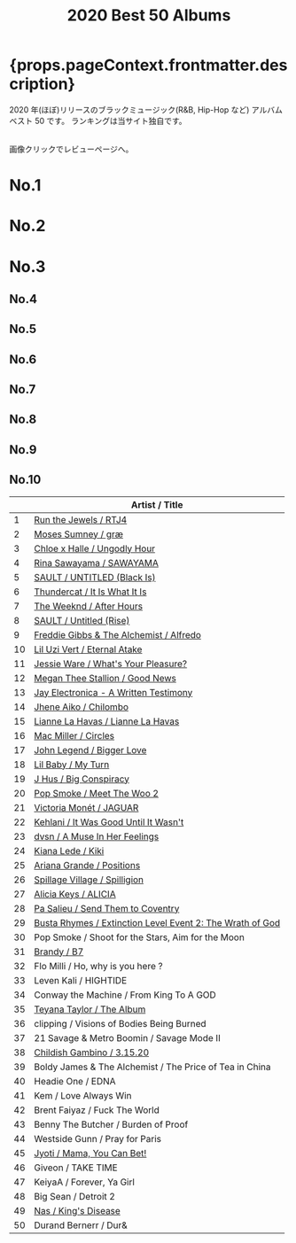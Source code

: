 ﻿---
title: 2020 Best 50 Albums
tabs: ["2020", "2019", "2018", "2017", "2016"]
description: 2020 Black Music Best 50 Albums by planet.ky
keywords: "2020, album best 50, CD best 50, black music, Hip-Hop, Rap, Soul, R&B"
---


<h1> {props.pageContext.frontmatter.description} </h1>

<PageDescription>

2020 年(ほぼ)リリースのブラックミュージック(R&B, Hip-Hop など) アルバム ベスト 50 です。
ランキングは当サイト独自です。

<br />
画像クリックでレビューページへ。

</PageDescription>

<Row>
  <Column colMd={2} colLg={3} noGutterMdLeft>
    <h1>No.1</h1>
    <Review1 />
  </Column>
  <Column colMd={2} colLg={3} noGutterMdLeft>
    <h1>No.2</h1>
    <Review2 />
  </Column>
  <Column colMd={2} colLg={3} noGutterMdLeft>
    <h1>No.3</h1>
    <Review3 />
  </Column>
</Row>

<Row>
  <Column colMd={2} colLg={3} noGutterMdLeft>
    <h2>No.4</h2>
    <Review4 />
  </Column>
  <Column colMd={2} colLg={3} noGutterMdLeft>
    <h2>No.5</h2>
    <Review5 />
  </Column>
  <Column colMd={2} colLg={3} noGutterMdLeft>
    <h2>No.6</h2>
    <Review6 />
  </Column>
</Row>

<Row>
  <Column colMd={2} colLg={2} noGutterMdLeft>
    <h2>No.7</h2>
    <Review7 />
  </Column>
  <Column colMd={2} colLg={2} noGutterMdLeft>
    <h2>No.8</h2>
    <Review8 />
  </Column>
  <Column colMd={2} colLg={2} noGutterMdLeft>
    <h2>No.9</h2>
    <Review9 />
  </Column>
  <Column colMd={2} colLg={2} noGutterMdLeft>
    <h2>No.10</h2>
    <Review10 />
  </Column>
</Row>

|     | Artist / Title                                                                     |
| --- | ---------------------------------------------------------------------------------- |
| 1   | [Run the Jewels / RTJ4](/review/runthejewels4L/)                                   |
| 2   | [Moses Sumney / græ](/review/mosessumney2L/)                                       |
| 3   | [Chloe x Halle / Ungodly Hour](/review/chloexhalle1L/)                             |
| 4   | [Rina Sawayama / SAWAYAMA](/review/rinasawayama1L/)                                |
| 5   | [SAULT / UNTITLED (Black Is)](/review/sault2L/)                                    |
| 6   | [Thundercat / It Is What It Is](/review/thundercat2L/)                             |
| 7   | [The Weeknd / After Hours](/review/weeknd6L/)                                      |
| 8   | [SAULT / Untitled (Rise)](/review/sault1L/)                                        |
| 9   | [Freddie Gibbs & The Alchemist / Alfredo](/review/fgibbsalchemist1L/)              |
| 10  | [Lil Uzi Vert / Eternal Atake](/review/liluzivert2L/)                              |
| 11  | [Jessie Ware / What's Your Pleasure?](/review/jessieware4L/)                       |
| 12  | [Megan Thee Stallion / Good News](/review/megantheestallion1L/)                    |
| 13  | [Jay Electronica - A Written Testimony](/review/jayelectronica1L/)                 |
| 14  | [Jhene Aiko / Chilombo](/review/jheneaiko1L/)                                      |
| 15  | [Lianne La Havas / Lianne La Havas](/review/liannelahavas1L/)                      |
| 16  | [Mac Miller / Circles](/review/macmiller3L/)                                       |
| 17  | [John Legend / Bigger Love](/review/johnlegend6L)                                  |
| 18  | [Lil Baby / My Turn](/review/lilbaby1L)                                            |
| 19  | [J Hus / Big Conspiracy](/review/jhus2L/)                                          |
| 20  | [Pop Smoke / Meet The Woo 2](/review/popsmoke1)                                    |
| 21  | [Victoria Monét / JAGUAR](/review/victoriamonet1L/)                                |
| 22  | [Kehlani / It Was Good Until It Wasn't](/review/kehlani3L/)                        |
| 23  | [dvsn / A Muse In Her Feelings](/review/dvsn1L)                                    |
| 24  | [Kiana Lede / Kiki](/review/kianalede1L)                                           |
| 25  | [Ariana Grande / Positions](/review/arianagrande6L)                                |
| 26  | [Spillage Village / Spilligion](/review/spillagevillage1L)                         |
| 27  | [Alicia Keys / ALICIA](/review/aliciakeys7L)                                       |
| 28  | [Pa Salieu / Send Them to Coventry](/review/pasalieu1L)                            |
| 29  | [Busta Rhymes / Extinction Level Event 2: The Wrath of God](/review/bustarhymes6L) |
| 30  | Pop Smoke / Shoot for the Stars, Aim for the Moon                                  |
| 31  | [Brandy / B7](/review/brandy5L)                                                    |
| 32  | Flo Milli / Ho, why is you here ?                                                  |
| 33  | Leven Kali / HIGHTIDE                                                              |
| 34  | Conway the Machine / From King To A GOD                                            |
| 35  | [Teyana Taylor / The Album](/review/teyanataylor3L/)                               |
| 36  | clipping / Visions of Bodies Being Burned                                          |
| 37  | 21 Savage & Metro Boomin / Savage Mode II                                          |
| 38  | [Childish Gambino / 3.15.20](/review/childishgambino2L/)                           |
| 39  | Boldy James & The Alchemist / The Price of Tea in China                            |
| 40  | Headie One / EDNA                                                                  |
| 41  | Kem / Love Always Win                                                              |
| 42  | Brent Faiyaz / Fuck The World                                                      |
| 43  | Benny The Butcher / Burden of Proof                                                |
| 44  | Westside Gunn / Pray for Paris                                                     |
| 45  | [Jyoti / Mama, You Can Bet!](/review/georgiaannemuldrow2L/)                        |
| 46  | Giveon / TAKE TIME                                                                 |
| 47  | KeiyaA / Forever, Ya Girl                                                          |
| 48  | Big Sean / Detroit 2                                                               |
| 49  | [Nas / King's Disease](/review/nas8L/)                                             |
| 50  | Durand Bernerr / Dur&                                                              |
